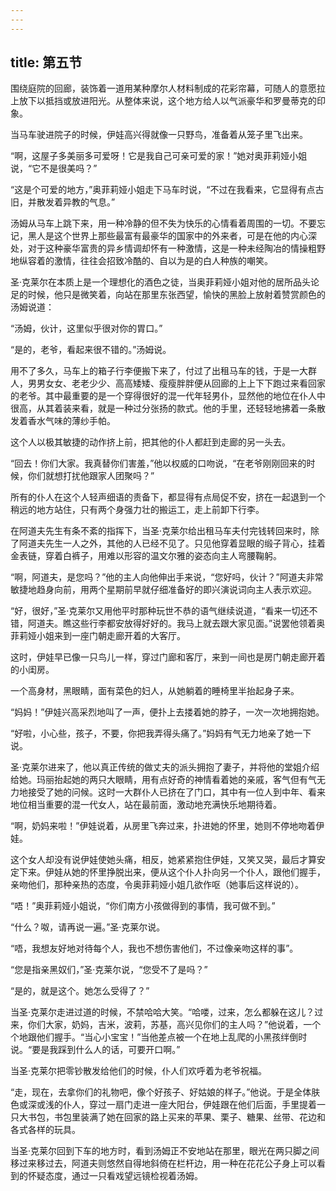 ```yaml
---
---
---
```

title: 第五节
---




围绕庭院的回廊，装饰着一道用某种摩尔人材料制成的花彩帘幕，可随人的意愿拉上放下以抵挡或放进阳光。从整体来说，这个地方给人以气派豪华和罗曼蒂克的印象。

当马车驶进院子的时候，伊娃高兴得就像一只野鸟，准备着从笼子里飞出来。

“啊，这屋子多美丽多可爱呀！它是我自己可亲可爱的家！”她对奥菲莉娅小姐说，“它不是很美吗？”

“这是个可爱的地方，”奥菲莉娅小姐走下马车时说，“不过在我看来，它显得有点古旧，并散发着异教的气息。”

汤姆从马车上跳下来，用一种冷静的但不失为快乐的心情看着周围的一切。不要忘记，黑人是这个世界上那些最富有最豪华的国家中的外来者，可是在他的内心深处，对于这种豪华富贵的异乡情调却怀有一种激情，这是一种未经陶冶的情操粗野地纵容着的激情，往往会招致冷酷的、自以为是的白人种族的嘲笑。

圣·克莱尔在本质上是一个理想化的酒色之徒，当奥菲莉娅小姐对他的居所品头论足的时候，他只是微笑着，向站在那里东张西望，愉快的黑脸上放射着赞赏颜色的汤姆说道：

“汤姆，伙计，这里似乎很对你的胃口。”

“是的，老爷，看起来很不错的。”汤姆说。

用不了多久，马车上的箱子行李便搬下来了，付过了出租马车的钱，于是一大群人，男男女女、老老少少、高高矮矮、瘦瘦胖胖便从回廊的上上下下跑过来看回家的老爷。其中最重要的是一个穿得很好的混一代年轻男仆，显然他的地位在仆人中很高，从其着装来看，就是一种过分张扬的款式。他的手里，还轻轻地拂着一条散发着香水气味的薄纱手帕。

这个人以极其敏捷的动作挤上前，把其他的仆人都赶到走廊的另一头去。

“回去！你们大家。我真替你们害羞，”他以权威的口吻说，“在老爷刚刚回来的时候，你们就想打扰他跟家人团聚吗？”

所有的仆人在这个人轻声细语的责备下，都显得有点局促不安，挤在一起退到一个稍远的地方站住，只有两个身强力壮的搬运工，走上前卸下行李。

在阿道夫先生有条不紊的指挥下，当圣·克莱尔给出租马车夫付完钱转回来时，除了阿道夫先生一人之外，其他的人已经不见了。只见他穿着显眼的缎子背心，挂着金表链，穿着白裤子，用难以形容的温文尔雅的姿态向主人弯腰鞠躬。

“啊，阿道夫，是您吗？”他的主人向他伸出手来说，“您好吗，伙计？”阿道夫非常敏捷地趋身向前，用两个星期前早就仔细准备好的即兴演说词向主人表示欢迎。

“好，很好，”圣·克莱尔又用他平时那种玩世不恭的语气继续说道，“看来一切还不错，阿道夫。瞧这些行李都安放得好好的。我马上就去跟大家见面。”说罢他领着奥菲莉娅小姐来到一座门朝走廊开着的大客厅。

这时，伊娃早已像一只鸟儿一样，穿过门廊和客厅，来到一间也是房门朝走廊开着的小闺房。

一个高身材，黑眼睛，面有菜色的妇人，从她躺着的睡椅里半抬起身子来。

“妈妈！”伊娃兴高采烈地叫了一声，便扑上去搂着她的脖子，一次一次地拥抱她。

“好啦，小心些，孩子，不要，你把我弄得头痛了。”妈妈有气无力地亲了她一下说。

圣·克莱尔进来了，他以真正传统的做丈夫的派头拥抱了妻子，并将他的堂姐介绍给她。玛丽抬起她的两只大眼睛，用有点好奇的神情看着她的亲戚，客气但有气无力地接受了她的问候。这时一大群仆人已挤在了门口，其中有一位人到中年、看来地位相当重要的混一代女人，站在最前面，激动地充满快乐地期待着。

“啊，奶妈来啦！”伊娃说着，从房里飞奔过来，扑进她的怀里，她则不停地吻着伊娃。

这个女人却没有说伊娃使她头痛，相反，她紧紧抱住伊娃，又笑又哭，最后才算安定下来。伊娃从她的怀里挣脱出来，便从这个仆人扑向另一个仆人，跟他们握手，亲吻他们，那种亲热的态度，令奥菲莉娅小姐几欲作呕（她事后这样说的）。

“唔！”奥菲莉娅小姐说，“你们南方小孩做得到的事情，我可做不到。”

“什么？呶，请再说一遍。”圣·克莱尔说。

“唔，我想友好地对待每个人，我也不想伤害他们，不过像亲吻这样的事”。

“您是指亲黑奴们，”圣·克莱尔说，“您受不了是吗？”

“是的，就是这个。她怎么受得了？”

当圣·克莱尔走进过道的时候，不禁哈哈大笑。“哈喽，过来，怎么都躲在这儿？过来，你们大家，奶妈，吉米，波莉，苏基，高兴见你们的主人吗？”他说着，一个个地跟他们握手。“当心小宝宝！”当他差点被一个在地上乱爬的小黑孩绊倒时说。“要是我踩到什么人的话，可要开口啊。”

当圣·克莱尔把零钞散发给他们的时候，仆人们欢呼着为老爷祝福。

“走，现在，去拿你们的礼物吧，像个好孩子、好姑娘的样子。”他说。于是全体肤色或深或浅的仆人，穿过一扇门走进一座大阳台，伊娃跟在他们后面，手里提着一只大书包，书包里装满了她在回家的路上买来的苹果、栗子、糖果、丝带、花边和各式各样的玩具。

当圣·克莱尔回到下车的地方时，看到汤姆正不安地站在那里，眼光在两只脚之间移过来移过去，阿道夫则悠然自得地斜倚在栏杆边，用一种在花花公子身上可以看到的怀疑态度，通过一只看戏望远镜检视着汤姆。